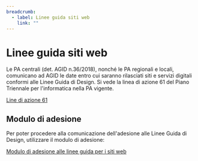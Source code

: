 ```yaml
---
breadcrumb:
  - label: Linee guida siti web
    link: ""
---
```


# Linee guida siti web

Le PA centrali (det. AGID n.36/2018), nonché le PA regionali e locali,
comunicano ad AGID le date entro cui saranno rilasciati siti e servizi digitali
conformi alle Linee Guida di Design. Si vede la linea di azione 61 del Piano
Triennale per l'informatica nella PA vigente.

[Line di azione 61](https://pianotriennale-ict.italia.it/azioni/)

## Modulo di adesione

Per poter procedere alla comunicazione dell'adesione alle Linee Guida di Design,
utilizzare il modulo di adesione:

[Modulo di adesione alle linee guida per i siti web](/form/dichiarazione-linee-guida)

